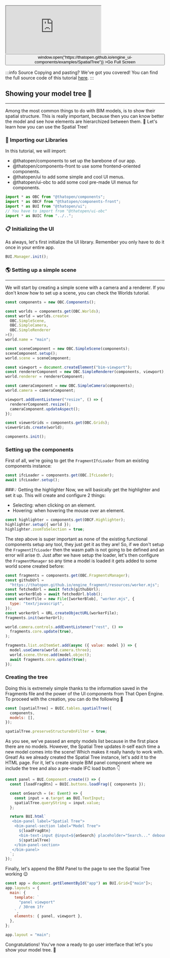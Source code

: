 <div style={{position: "relative"}}><iframe src="https://thatopen.github.io/engine_ui-components/examples/SpatialTree"></iframe><button class="full-screen-btn" onClick={() => window.open("https://thatopen.github.io/engine_ui-components/examples/SpatialTree")} >Go Full Screen</button></div>

:::info Source
Copying and pasting? We've got you covered! You can find the full source code of this tutorial [here](https://github.com/ThatOpen/engine_ui-components/blob/main/packages/obc/src/components/tables/SpatialTree/example.ts).
:::

## Showing your model tree 🌲
---
Among the most common things to do with BIM models, is to show their spatial structure. This is really important, because then you can know better the model and see how elements are hierarchized between them. 🔗 Let's learn how you can use the Spatial Tree!
### 🖖 Importing our Libraries
In this tutorial, we will import:
- @thatopen/components to set up the barebone of our app.
- @thatopen/components-front to use some frontend-oriented components.
- @thatopen/ui to add some simple and cool UI menus.
- @thatopen/ui-obc to add some cool pre-made UI menus for components.

```js
import * as OBC from "@thatopen/components";
import * as OBCF from "@thatopen/components-front";
import * as BUI from "@thatopen/ui";
// You have to import from "@thatopen/ui-obc"
import * as BUIC from "../..";
```
### 📋 Initializing the UI
As always, let's first initialize the UI library. Remember you only have to do it once in your entire app.

```js
BUI.Manager.init();
```
### 🌎 Setting up a simple scene
---
We will start by creating a simple scene with a camera and a renderer. If you don't know how to set up a scene, you can check the Worlds tutorial.

```js
const components = new OBC.Components();

const worlds = components.get(OBC.Worlds);
const world = worlds.create<
  OBC.SimpleScene,
  OBC.SimpleCamera,
  OBC.SimpleRenderer
>();
world.name = "main";

const sceneComponent = new OBC.SimpleScene(components);
sceneComponent.setup();
world.scene = sceneComponent;

const viewport = document.createElement("bim-viewport");
const rendererComponent = new OBC.SimpleRenderer(components, viewport);
world.renderer = rendererComponent;

const cameraComponent = new OBC.SimpleCamera(components);
world.camera = cameraComponent;

viewport.addEventListener("resize", () => {
  rendererComponent.resize();
  cameraComponent.updateAspect();
});

const viewerGrids = components.get(OBC.Grids);
viewerGrids.create(world);

components.init();
```
### Setting up the components
First of all, we're going to get the `FragmentIfcLoader` from an existing components instance:

```js
const ifcLoader = components.get(OBC.IfcLoader);
await ifcLoader.setup();
```
###💡 Getting the highlighter
Now, we will basically get the highlighter and set it up. This will create and configure 2 things:
- Selecting: when clicking on an element.
- Hovering: when hovering the mouse over an element.

```js
const highlighter = components.get(OBCF.Highlighter);
highlighter.setup({ world });
highlighter.zoomToSelection = true;
```
The step above is super important as none of the existing functional components setup any tool, they just get it as they are! So, if we don't setup the `FragmentIfcLoader` then the wasm path is not going to be defined and an error will arise 🤓. Just after we have setup the loader, let's then configure the `FragmentManager` so any time a model is loaded it gets added to some world scene created before: 

```js
const fragments = components.get(OBC.FragmentsManager);
const githubUrl =
  "https://thatopen.github.io/engine_fragment/resources/worker.mjs";
const fetchedUrl = await fetch(githubUrl);
const workerBlob = await fetchedUrl.blob();
const workerFile = new File([workerBlob], "worker.mjs", {
  type: "text/javascript",
});
const workerUrl = URL.createObjectURL(workerFile);
fragments.init(workerUrl);

world.camera.controls.addEventListener("rest", () =>
  fragments.core.update(true),
);

fragments.list.onItemSet.add(async ({ value: model }) => {
  model.useCamera(world.camera.three);
  world.scene.three.add(model.object);
  await fragments.core.update(true);
});
```
### Creating the tree
Doing this is extremely simple thanks to the information saved in the Fragments file and the power of the UI components from That Open Engine. To proceed with the creation, you can do the following 💪

```js
const [spatialTree] = BUIC.tables.spatialTree({
  components,
  models: [],
});

spatialTree.preserveStructureOnFilter = true;
```
As you see, we've passed an empty models list because in the first place there are no models. However, the Spatial Tree updates it-self each time a new model comes into the scene! Which makes it really handy to work with.
Great! As we already created the Spatial Tree instance, let's add it to the HTML page. For it, let's create simple BIM panel component where we include the tree and also a pre-made IFC load button 👇

```js
const panel = BUI.Component.create(() => {
  const [loadFragBtn] = BUIC.buttons.loadFrag({ components });

  const onSearch = (e: Event) => {
    const input = e.target as BUI.TextInput;
    spatialTree.queryString = input.value;
  };

  return BUI.html`
   <bim-panel label="Spatial Tree">
    <bim-panel-section label="Model Tree">
      ${loadFragBtn}
      <bim-text-input @input=${onSearch} placeholder="Search..." debounce="200"></bim-text-input>
      ${spatialTree}
    </bim-panel-section>
   </bim-panel> 
  `;
});
```
Finally, let's append the BIM Panel to the page to see the Spatial Tree working 😉

```js
const app = document.getElementById("app") as BUI.Grid<["main"]>;
app.layouts = {
  main: {
    template: `
      "panel viewport"
      / 30rem 1fr
    `,
    elements: { panel, viewport },
  },
};

app.layout = "main";
```
Congratulations! You've now a ready to go user interface that let's you show your model tree. 🥳

